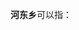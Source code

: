 '''河东乡'''可以指：
{{PRC admin/disambig|23/01/83/211/000|35/07/24/200/000|36/04/26/201/000|51/17/25/206/000|51/32/26/205/000|51/34/34/206/000|62/06/02/217/000|62/09/22/200/000|63/25/23/200/000}}
{{disambig|cat=三字中国乡名消歧义}}